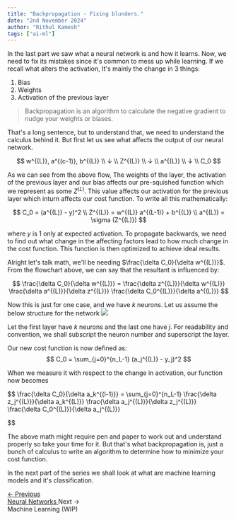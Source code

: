 ```yaml
---
title: "Backpropagation - Fixing blunders."
date: "2nd November 2024"
author: "Rithul Kamesh"
tags: ["ai-ml"]
---
```


In the last part we saw what a neural network is and how it learns. Now, we need to fix its mistakes since it's common to mess up while learning. If we recall what alters the activation, It's mainly the change in 3 things:
1. Bias
2. Weights
3. Activation of the previous layer

> Backpropagation is an algorithm to calculate the negative gradient to nudge your weights or biases.

That's a long sentence, but to understand that, we need to understand the calculus behind it. But first let us see what affects the output of our neural network.

$$
w^{(L)}, a^{(c-1)}, b^{(L)} \\
                ↓ \\
            Z^{(L)} \\
                ↓ \\
            a^{(L)} \\
                ↓ \\
            C_0
$$

As we can see from the above flow, The weights of the layer, the activation of the previous layer and our bias affects our pre-squished function which we represent as some $Z^{(L)}$. This value affects our activation for the previous layer which inturn affects our cost function. To write all this mathematically:

$$
C_0 = (a^{(L)} - y)^2 \\
Z^{(L)} = w^{(L)} a^{(L-1)} + b^{(L)} \\
a^{(L)} = \sigma (Z^{(L)})
$$

where $y$ is 1 only at expected activation. To propagate backwards, we need to find out what change in the affecting factors lead to how much change in the cost function. This function is then optimized to achieve ideal results.

Alright let's talk math, we'll be needing $\frac{\delta C_0}{\delta w^{(L)}}$. From the flowchart above, we can say that the resultant is influenced by:

$$
\frac{\delta C_0}{\delta w^{(L)}} = \frac{\delta z^{(L)}}{\delta w^{(L)}}
                                    \frac{\delta a^{(L)}}{\delta z^{(L)}}
                                    \frac{\delta C_0^{(L)}}{\delta a^{(L)}}
$$

Now this is just for one case, and we have $k$ neurons. Let us assume the below structure for the network
<img src="/blogs/backprop/network.svg" />

Let the first layer have _k_ neurons and the last one have _j_. For readability and convention, we shall subscript the neuron number and superscript the layer.

Our new cost function is now defined as:
$$
C_0 = \sum_{j=0}^{n_L-1} (a_j^{(L)} - y_j)^2
$$

When we measure it with respect to the change in activation, our function now becomes

$$
\frac{\delta C_0}{\delta a_k^{(l-1)}} =  \sum_{j=0}^{n_L-1} \frac{\delta z_j^{(L)}}{\delta a_k^{(L)}}
                                    \frac{\delta a_j^{(L)}}{\delta z_j^{(L)}}
                                    \frac{\delta C_0^{(L)}}{\delta a_j^{(L)}}

$$

The above math might require pen and paper to work out and understand properly so take your time for it. But that's what backpropagation is, just a bunch of calculus to write an algorithm to determine how to minimize your cost function.

In the next part of the series we shall look at what are machine learning models and it's classification.

<div style={{
    display: 'flex',
    justifyContent: 'space-between',
    marginTop: '2rem',
    paddingTop: '1rem',
}}>
        <a
        href="/blog/neural-nets"
        style={{
        textDecoration: 'none'
        }}
    >
        ← Previous<br/>
        <span style={{fontWeight: 500, textDecoration: 'underline'
}}>Neural Networks</span>
    </a>
    <a
        style={{
            textAlign: 'right',
            textDecoration: 'none',
            color: "#999",
        }}
    >
        Next →<br/>
        <span style={{fontWeight: 500, textDecoration: "underline"}}>Machine Learning (WIP)</span>
    </a>
</div>
